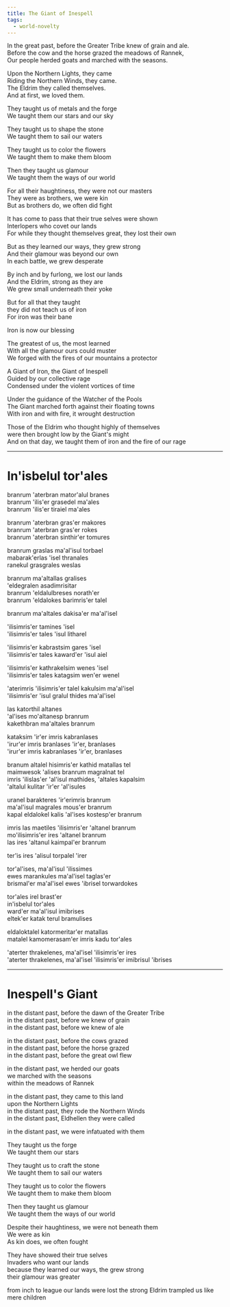 ```yaml
---
title: The Giant of Inespell
tags:
  - world-novelty
---
```


In the great past, before the Greater Tribe knew of grain and ale.\
Before the cow and the horse grazed the meadows of Rannek,\
Our people herded goats and marched with the seasons.

Upon the Northern Lights, they came\
Riding the Northern Winds, they came.\
The Eldrim they called themselves.\
And at first, we loved them.

They taught us of metals and the forge\
We taught them our stars and our sky

They taught us to shape the stone\
We taught them to sail our waters

They taught us to color the flowers\
We taught them to make them bloom

Then they taught us glamour\
We taught them the ways of our world

For all their haughtiness, they were not our masters\
They were as brothers, we were kin\
But as brothers do, we often did fight

It has come to pass that their true selves were shown\
Interlopers who covet our lands\
For while they thought themselves great, they lost their own

But as they learned our ways, they grew strong\
And their glamour was beyond our own\
In each battle, we grew desperate

By inch and by furlong, we lost our lands\
And the Eldrim, strong as they are\
We grew small underneath their yoke

But for all that they taught\
they did not teach us of iron\
For iron was their bane

Iron is now our blessing

The greatest of us, the most learned\
With all the glamour ours could muster\
We forged with the fires of our mountains a protector

A Giant of Iron, the Giant of Inespell\
Guided by our collective rage\
Condensed under the violent vortices of time

Under the guidance of the Watcher of the Pools\
The Giant marched forth against their floating towns\
With iron and with fire, it wrought destruction

Those of the Eldrim who thought highly of themselves\
were then brought low by the Giant's might\
And on that day, we taught them of iron and the fire of our rage

***

# In'isbelul tor'ales

branrum 'aterbran mator'alul branes\
branrum 'ilis'er grasedel ma'ales\
branrum 'ilis'er tiraiel ma'ales

branrum 'aterbran gras'er makores\
branrum 'aterbran gras'er rokes\
branrum 'aterbran sinthir'er tomures

branrum graslas ma'al'isul torbael\
mabarak'erlas 'isel thranales\
ranekul grasgrales weslas

branrum ma'altallas gralises\
'eldegralen asadimrisitar\
branrum 'eldalulbreses norath'er\
branrum 'eldalokes barimris'er talel

branrum ma'altales dakisa'er ma'al'isel

'ilisimris'er tamines 'isel\
'ilisimris'er tales 'isul litharel

'ilisimris'er kabrastsim gares 'isel\
'ilisimris'er tales kaward'er 'isul aiel

'ilisimris'er kathrakelsim wenes 'isel\
'ilisimris'er tales katagsim wen'er wenel

'aterimris 'ilisimris'er talel kakulsim ma'al'isel\
'ilisimris'er 'isul gralul thides ma'al'isel

las katorthil altanes\
'al'ises mo'altanesp branrum\
kakethbran ma'altales branrum

kataksim 'ir'er imris kabranlases\
'irur'er imris branlases 'ir'er, branlases\
'irur'er imris kabranlases 'ir'er, branlases

branum altalel hisimris'er kathid matallas tel\
maimwesok 'alises branrum magralnat tel\
imris 'ilislas'er 'al'isul mathides, 'altales kapalsim\
'altalul kulitar 'ir'er 'al'isules

uranel barakteres 'ir'erimris branrum\
ma'al'isul magrales mous'er branrum\
kapal eldalokel kalis 'al'ises kostesp'er branrum

imris las maetiles 'ilisimris'er 'altanel branrum\
mo'ilisimris'er ires 'altanel branrum\
las ires 'altanul kaimpal'er branrum

ter'is ires 'alisul torpalel 'irer

tor'al'ises, ma'al'isul 'ilissimes\
ewes marankules ma'al'isel taglas'er\
brismal'er ma'al'isel ewes 'ibrisel torwardokes

tor'ales irel brast'er\
in'isbelul tor'ales\
ward'er ma'al'isul imibrises\
eltek'er katak terul bramulises

eldaloktalel katormeritar'er matallas\
matalel kamomerasam'er imris kadu tor'ales

'aterter thrakelenes, ma'al'isel 'ilisimris'er ires\
'aterter thrakelenes, ma'al'isel 'ilisimris'er imibrisul 'ibrises

***

# Inespell's Giant

in the distant past, before the dawn of the Greater Tribe\
in the distant past, before we knew of grain\
in the distant past, before we knew of ale

in the distant past, before the cows grazed\
in the distant past, before the horse grazed\
in the distant past, before the great owl flew

in the distant past, we herded our goats\
we marched with the seasons\
within the meadows of Rannek

in the distant past, they came to this land\
upon the Northern Lights\
in the distant past, they rode the Northern Winds\
in the distant past, Eldhellen they were called

in the distant past, we were infatuated with them

They taught us the forge\
We taught them our stars

They taught us to craft the stone\
We taught them to sail our waters

They taught us to color the flowers\
We taught them to make them bloom

Then they taught us glamour\
We taught them the ways of our world

Despite their haughtiness, we were not beneath them\
We were as kin\
As kin does, we often fought

They have showed their true selves\
Invaders who want our lands\
because they learned our ways, the grew strong\
their glamour was greater

from inch to league our lands were lost the strong Eldrim trampled us like mere
children
